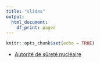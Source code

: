 ```yaml
---
title: "slides"
output:
  html_document:
    df_print: paged
---
```


```r
knitr::opts_chunk$set(echo = TRUE)
```


* [Autorité de sûreté nucléaire](slides-asn.html)